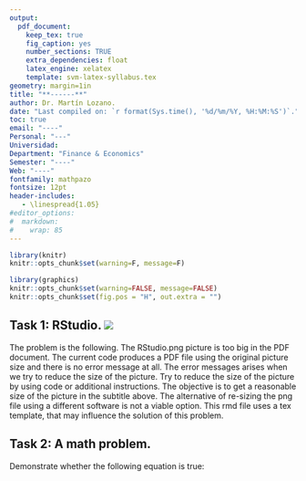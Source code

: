 ```yaml
---
output: 
  pdf_document:
    keep_tex: true
    fig_caption: yes
    number_sections: TRUE
    extra_dependencies: float
    latex_engine: xelatex
    template: svm-latex-syllabus.tex
geometry: margin=1in
title: "**------**"
author: Dr. Martín Lozano.
date: "Last compiled on: `r format(Sys.time(), '%d/%m/%Y, %H:%M:%S')`."
toc: true
email: "----"
Personal: "---"
Universidad:
Department: "Finance & Economics"
Semester: "----"
Web: "----"
fontfamily: mathpazo
fontsize: 12pt
header-includes:
   - \linespread{1.05}
#editor_options: 
#  markdown: 
#    wrap: 85
---
```


```r
library(knitr)
knitr::opts_chunk$set(warning=F, message=F)
```

```r
library(graphics)
knitr::opts_chunk$set(warning=FALSE, message=FALSE)
knitr::opts_chunk$set(fig.pos = "H", out.extra = "")
```

## Task 1: RStudio. ![](Rstudio.png)

The problem is the following. The RStudio.png picture is too big in the PDF document. The current code produces a PDF file using the original picture size and there is no error message at all. The error messages arises when we try to reduce the size of the picture. Try to reduce the size of the picture by using code or additional instructions. The objective is to get a reasonable size of the picture in the subtitle above. The alternative of re-sizing the png file using a different software is not a viable option. This rmd file uses a tex template, that may influence the solution of this problem. 

## Task 2: A math problem.

Demonstrate whether the following equation is true:
```{=tex}
\begin{equation}\label{eq:eq1}
ln(e)+(sin^2x+cos^2x) > \sum^{\infty}_{n=0}1/2^n
\end{equation}
```
